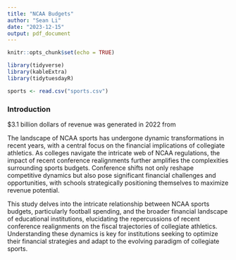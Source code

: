 ```yaml
---
title: "NCAA Budgets"
author: "Sean Li"
date: "2023-12-15"
output: pdf_document
---
```


```r
knitr::opts_chunk$set(echo = TRUE)
```


```r
library(tidyverse)
library(kableExtra)
library(tidytuesdayR)
```

```r
sports <- read.csv("sports.csv")
```



### Introduction

$3.1 billion dollars of revenue was generated in 2022 from 


The landscape of NCAA sports has undergone dynamic transformations in recent years, with a central focus on the financial implications of collegiate athletics. As colleges navigate the intricate web of NCAA regulations, the impact of recent conference realignments further amplifies the complexities surrounding sports budgets. Conference shifts not only reshape competitive dynamics but also pose significant financial challenges and opportunities, with schools strategically positioning themselves to maximize revenue potential. 

This study delves into the intricate relationship between NCAA sports budgets, particularly football spending, and the broader financial landscape of educational institutions, elucidating the repercussions of recent conference realignments on the fiscal trajectories of collegiate athletics. Understanding these dynamics is key for institutions seeking to optimize their financial strategies and adapt to the evolving paradigm of collegiate sports.

```r

```

